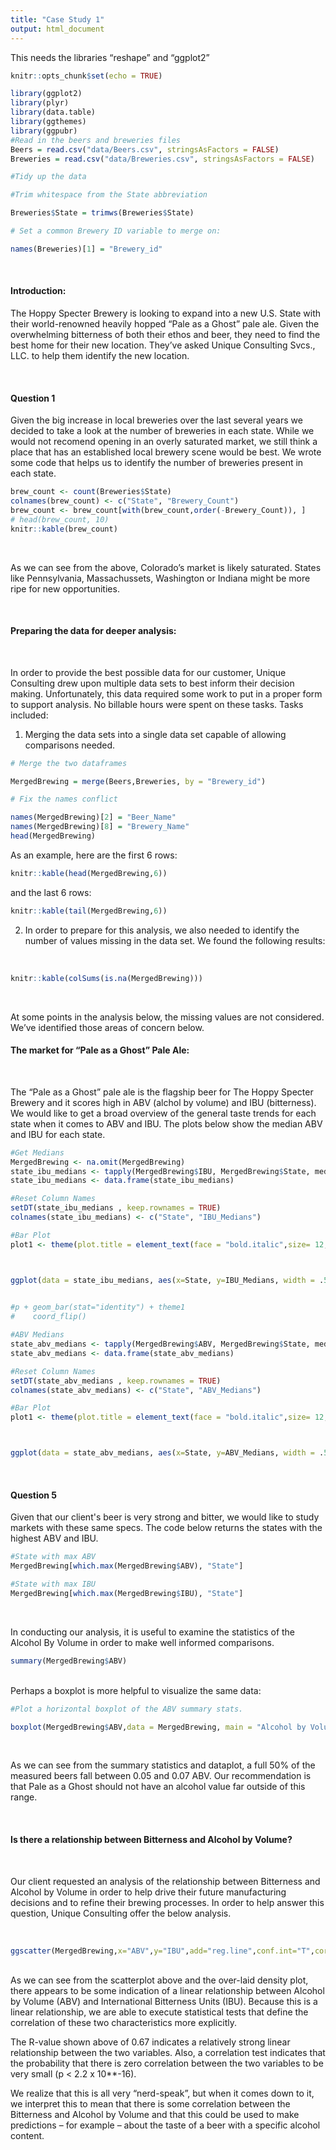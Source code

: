 ```yaml
---
title: "Case Study 1"
output: html_document
---
```

This needs the libraries "reshape" and "ggplot2"  

```r
knitr::opts_chunk$set(echo = TRUE)

library(ggplot2)
library(plyr)
library(data.table)
library(ggthemes)
library(ggpubr)
#Read in the beers and breweries files
Beers = read.csv("data/Beers.csv", stringsAsFactors = FALSE)
Breweries = read.csv("data/Breweries.csv", stringsAsFactors = FALSE)

#Tidy up the data

#Trim whitespace from the State abbreviation

Breweries$State = trimws(Breweries$State)

# Set a common Brewery ID variable to merge on:

names(Breweries)[1] = "Brewery_id"

```

<br/>

#### Introduction:
The Hoppy Specter Brewery is looking to expand into a new U.S. State with their world-renowned heavily hopped "Pale as a Ghost" pale ale. Given the overwhelming bitterness of both their ethos and beer, they need to find the best home for their new location. They've asked Unique Consulting Svcs., LLC. to help them identify the new location.

<br/>

#### Question 1

Given the big increase in local breweries over the last several years we decided to take a look at the number of breweries in each state. While we would not recomend opening in an overly saturated market, we still think a place that has an established local brewery scene would be best. We wrote some code that helps us to identify the number of breweries present in each state.

```r
brew_count <- count(Breweries$State)
colnames(brew_count) <- c("State", "Brewery_Count")
brew_count <- brew_count[with(brew_count,order(-Brewery_Count)), ]
# head(brew_count, 10)
knitr::kable(brew_count)
```

<br/>

As we can see from the above, Colorado's market is likely saturated. States like Pennsylvania, Massachussets, Washington or Indiana might be more ripe for new opportunities.

<br/>

#### Preparing the data for deeper analysis:

<br/>

In order to provide the best possible data for our customer, Unique Consulting drew upon multiple data sets to best inform their decision making. Unfortunately, this data required some work to put in a proper form to support analysis. No billable hours were spent on these tasks. Tasks included:

1. Merging the data sets into a single data set capable of allowing comparisons needed.

```r
# Merge the two dataframes

MergedBrewing = merge(Beers,Breweries, by = "Brewery_id")

# Fix the names conflict

names(MergedBrewing)[2] = "Beer_Name"
names(MergedBrewing)[8] = "Brewery_Name"
head(MergedBrewing)


```

As an example, here are the first 6 rows:

```r
knitr::kable(head(MergedBrewing,6))
```

and the last 6 rows:
```r
knitr::kable(tail(MergedBrewing,6))
```

2. In order to prepare for this analysis, we also needed to identify the number of values missing in the data set. We found the following results:

<br/>

```r

knitr::kable(colSums(is.na(MergedBrewing)))


```


<br/>

At some points in the analysis below, the missing values are not considered. We've identified those areas of concern below.

#### The market for "Pale as a Ghost" Pale Ale:

<br/>

The "Pale as a Ghost" pale ale is the flagship beer for The Hoppy Specter Brewery and it scores high in ABV (alchol by volume) and IBU (bitterness). We would like to get a broad overview of the general taste trends for each state when it comes to ABV and IBU. The plots below show the median ABV and IBU for each state.

```r
#Get Medians
MergedBrewing <- na.omit(MergedBrewing)
state_ibu_medians <- tapply(MergedBrewing$IBU, MergedBrewing$State, median, na.rm = T)
state_ibu_medians <- data.frame(state_ibu_medians)

#Reset Column Names
setDT(state_ibu_medians , keep.rownames = TRUE)
colnames(state_ibu_medians) <- c("State", "IBU_Medians")

#Bar Plot
plot1 <- theme(plot.title = element_text(face = "bold.italic",size= 12, color = "red",hjust=0.5), axis.text.x = element_text(size = 6, face ="bold.italic"), axis.text.y = element_text(size=6,face = "bold.italic"))



ggplot(data = state_ibu_medians, aes(x=State, y=IBU_Medians, width = .5,fill=State)) +  geom_bar(stat="identity") + labs(title="Median IBU", x="State", y = "IBU")  + plot1 + coord_flip()
    

#p + geom_bar(stat="identity") + theme1
#    coord_flip() 
```


```r

#ABV Medians
state_abv_medians <- tapply(MergedBrewing$ABV, MergedBrewing$State, median, na.rm = T)
state_abv_medians <- data.frame(state_abv_medians)

#Reset Column Names
setDT(state_abv_medians , keep.rownames = TRUE)
colnames(state_abv_medians) <- c("State", "ABV_Medians")

#Bar Plot
plot1 <- theme(plot.title = element_text(face = "bold.italic",size= 12, color = "red",hjust=0.5), axis.text.x = element_text(size = 6, face ="bold.italic"), axis.text.y = element_text(size=6,face = "bold.italic"))



ggplot(data = state_abv_medians, aes(x=State, y=ABV_Medians, width = .5,fill=State)) +  geom_bar(stat="identity") + labs(title="Median ABV", x="State", y = "ABV")  + plot1 + coord_flip()
```


<br/>

#### Question 5
Given that our client\'s beer is very strong and bitter, we would like to study markets with these same specs. The code below returns the states with the highest ABV and IBU.
```r
#State with max ABV
MergedBrewing[which.max(MergedBrewing$ABV), "State"]

#State with max IBU
MergedBrewing[which.max(MergedBrewing$IBU), "State"]
```

<br/>  

In conducting our analysis, it is useful to examine the statistics of the Alcohol By Volume in order to make well informed comparisons.
```r
summary(MergedBrewing$ABV)
```
<br />
Perhaps a boxplot is more helpful to visualize the same data:

```r
#Plot a horizontal boxplot of the ABV summary stats.

boxplot(MergedBrewing$ABV,data = MergedBrewing, main = "Alcohol by Volume", horizontal = TRUE)
```

<br/>

As we can see from the summary statistics and dataplot, a full 50% of the measured beers fall between 0.05 and 0.07 ABV. Our recommendation is that Pale as a Ghost should not have an alcohol value far outside of this range.

<br />

#### Is there a relationship between Bitterness and Alcohol by Volume? 
<br/>

Our client requested an analysis of the relationship between Bitterness and Alcohol by Volume in order to help drive their future manufacturing decisions and to refine their brewing processes. In order to help answer this question, Unique Consulting offer the below analysis. 

<br /> 
```r
ggscatter(MergedBrewing,x="ABV",y="IBU",add="reg.line",conf.int="T",cor.coef="T",color = "blue",ellipse.type="norm",ellipse="F")+theme_minimal()+ stat_density_2d(aes(fill = ..level..), geom = "polygon")+scale_fill_continuous(low="lavenderblush", high="purple")
```

<br /> As we can see from the scatterplot above and the over-laid density plot, there appears to be some indication of a linear relationship between Alcohol by Volume (ABV) and International Bitterness Units (IBU). Because this is a linear relationship, we are able to execute statistical tests that define the correlation of these two characteristics more explicitly. 

The R-value shown above of 0.67 indicates a relatively strong linear relationship between the two variables. Also, a correlation test indicates that the probability that there is zero correlation between the two variables to be very small (p < 2.2 x 10**-16). 

We realize that this is all very "nerd-speak", but when it comes down to it, we interpret this to mean that there is some correlation between the Bitterness and Alcohol by Volume and that this could be used to make predictions -- for example -- about the taste of a beer with a specific alcohol content. 
